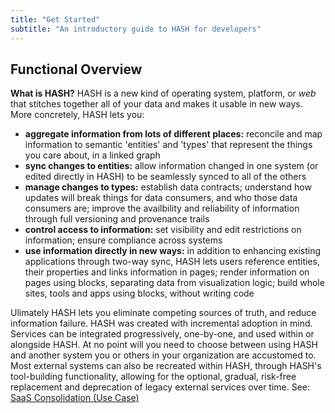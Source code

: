 ```yaml
---
title: "Get Started"
subtitle: "An introductory guide to HASH for developers"
---
```


## Functional Overview

**What is HASH?** HASH is a new kind of operating system, platform, or _web_ that stitches together all of your data and makes it usable in new ways. More concretely, HASH lets you:

- **aggregate information from lots of different places:** reconcile and map information to semantic 'entities' and 'types' that represent the things you care about, in a linked graph
- **sync changes to entities:** allow information changed in one system (or edited directly in HASH) to be seamlessly synced to all of the others
- **manage changes to types:** establish data contracts; understand how updates will break things for data consumers, and who those data consumers are; improve the availbility and reliability of information through full versioning and provenance trails
- **control access to information:** set visibility and edit restrictions on information; ensure compliance across systems
- **use information directly in new ways:** in addition to enhancing existing applications through two-way sync, HASH lets users reference entities, their properties and links information in pages; render information on pages using blocks, separating data from visualization logic; build whole sites, tools and apps using blocks, without writing code

Ulimately HASH lets you eliminate competing sources of truth, and reduce information failure. HASH was created with incremental adoption in mind. Services can be integrated progressively, one-by-one, and used within or alongside HASH. At no point will you need to choose between using HASH and another system you or others in your organization are accustomed to. Most external systems can also be recreated within HASH, through HASH's tool-building functionality, allowing for the optional, gradual, risk-free replacement and deprecation of legacy external services over time. See: [SaaS Consolidation (Use Case)](https://hash.dev/docs/get-started/use-cases#saas-consolidation)
